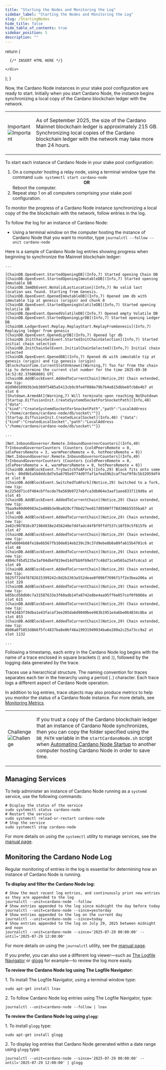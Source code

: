 ```yaml
---
title: "Starting the Nodes and Monitoring the Log"
sidebar_label: "Starting the Nodes and Monitoring the Log"
slug: /StartingNodes
hide_title: false
hide_table_of_contents: true
sidebar_position: 5
description: ""
---
```



  return (
    <div>

      {/* INSERT HTML HERE */}

    </div>
  );
}

<!-- <HTMLContent /> -->

Now, the Cardano Node instances in your stake pool configuration are ready to start. Initially when you start Cardano Node, the instance begins synchronizing a local copy of the Cardano blockchain ledger with the network.

<table class="box">
  <tbody>
    <tr>
      <td class="boxLabel"><p class="boxLabel">Important<br /><img src="img/BoxImportant.png" alt="Important" /></p></td>
      <td class="boxText"><p class="boxText">As of September 2025, the size of the Cardano Mainnet blockchain ledger is approximately 215 GB. Synchronizing local copies of the Cardano blockchain ledger with the network may take more than 24 hours.</p></td>
    </tr>
  </tbody>
</table>

<p class="pi">To start each instance of Cardano Node in your stake pool configuration:</p>

<ol>
  <li>On a computer hosting a relay node, using a terminal window type the command <code>sudo systemctl start cardano-node</code><center><strong>OR</strong></center>Reboot the computer.</li>
  <li>Repeat step 1 on all computers comprising your stake pool configuration.</li>
</ol>

To monitor the progress of a Cardano Node instance synchronizing a local copy of the the blockchain with the network, follow entries in the log.

<p class="pi">To follow the log for an instance of Cardano Node:</p>

<ul class="ss">
  <li>Using a terminal window on the computer hosting the instance of Cardano Node that you want to monitor, type <code>journalctl --follow --unit cardano-node</code></li>
</ul>


Here is a sample of Cardano Node log entries showing progress when beginning to synchronize the Mainnet blockchain ledger:
```
...

[ChainDB.OpenEvent.StartedOpeningDB](Info,7) Started opening Chain DB
[ChainDB.OpenEvent.StartedOpeningImmutableDB](Info,7) Started opening Immutable DB
[ChainDB.ImmDbEvent.NoValidLastLocation](Info,7) No valid last location was found. Starting from Genesis.
[ChainDB.OpenEvent.OpenedImmutableDB](Info,7) Opened imm db with immutable tip at genesis (origin) and chunk 0
[ChainDB.OpenEvent.StartedOpeningVolatileDB](Info,7) Started opening Volatile DB
[ChainDB.OpenEvent.OpenedVolatileDB](Info,7) Opened empty Volatile DB
[ChainDB.OpenEvent.StartedOpeningLgrDB](Info,7) Started opening Ledger DB
[ChainDB.LedgerEvent.Replay.ReplayStart.ReplayFromGenesis](Info,7) Replaying ledger from genesis
[ChainDB.OpenEvent.OpenedLgrDB](Info,7) Opened lgr db
[ChainDB.InitChainSelEvent.StartedInitChainSelection](Info,7) Started initial chain selection
[ChainDB.InitChainSelEvent.InitialChainSelected](Info,7) Initial chain selected
[ChainDB.OpenEvent.OpenedDB](Info,7) Opened db with immutable tip at genesis (origin) and tip genesis (origin)
[BlockchainTime.CurrentSlotUnknown](Warning,7) Too far from the chain tip to determine the current slot number for the time 2025-09-30 14:52:02.376068601 UTC
[ChainDB.AddBlockEvent.AddedToCurrentChain](Notice,29) Chain extended, new tip: d2d90d10993b3eb309f5485a5413cb9c9fe4f088e79b7b4e815dbbe8fcb8e4b7 at slot 0
[Shutdown.ArmedAt](Warning,7) Will terminate upon reaching NoShutdown
[Startup.DiffusionInit.CreateSystemdSocketForSnocketPath](Info,48) {"data":{"kind":"CreateSystemdSocketForSnocketPath","path":"LocalAddress \"/home/cardano/cardano-node/db/socket\""}}
[Startup.DiffusionInit.CreatedLocalSocket](Info,48) {"data":{"kind":"CreatedLocalSocket","path":"LocalAddress \"/home/cardano/cardano-node/db/socket\""}}

...

[Net.InboundGovernor.Remote.InboundGovernorCounters](Info,49) TrInboundGovernorCounters (Counters {coldPeersRemote = 0, idlePeersRemote = 3, warmPeersRemote = 0, hotPeersRemote = 0})
[Net.InboundGovernor.Remote.InboundGovernorCounters](Info,49) TrInboundGovernorCounters (Counters {coldPeersRemote = 0, idlePeersRemote = 4, warmPeersRemote = 0, hotPeersRemote = 0})
[ChainDB.AddBlockEvent.TrySwitchToAFork](Info,29) Block fits onto some fork: 89d9b5a5b8ddc8d7e5a6795e9774d97faf1efea59b2caf7eaf9f8c5b32059df4 at slot 0
[ChainDB.AddBlockEvent.SwitchedToAFork](Notice,29) Switched to a fork, new tip: 6c225dd71cdf484cbffecde79a569b9727ebfca3db064e3aaf1aee8337119d9a at slot 45
[ChainDB.AddBlockEvent.AddedToCurrentChain](Notice,29) Chain extended, new tip: 7baa9a99d60983e2a488b3e9ba020cf76bd27ee017d9508ff78d306b5555ba67 at slot 46
[ChainDB.AddBlockEvent.AddedToCurrentChain](Notice,29) Chain extended, new tip: 2e82c907016c071984938e2456240e7d4fadc44f8f9ffdf537c18f59c5f815fb at slot 47
[ChainDB.AddBlockEvent.AddedToCurrentChain](Notice,29) Chain extended, new tip: 40fe6004b68fe18e6b567fb10de014eb239c29c37d9ebe8b0a89fa615b4701c6 at slot 48
[ChainDB.AddBlockEvent.AddedToCurrentChain](Notice,29) Chain extended, new tip: 4894cf45d5235e3af04db4f819ed14dfbb9f69e5f7c48d71ca4565a254fc4ca3 at slot 49
[ChainDB.AddBlockEvent.AddedToCurrentChain](Notice,29) Chain extended, new tip: 5625f72d4f8782615399242c8d2b2363a552deae8f096f7696f1ff2e3bea206a at slot 329
[ChainDB.AddBlockEvent.AddedToCurrentChain](Notice,29) Chain extended, new tip: b05bcd58db0c7a31587633e3f60adb14fa8742e8be4aa95ff6e057cef0f6060a at slot 615
[ChainDB.AddBlockEvent.AddedToCurrentChain](Notice,29) Chain extended, new tip: 74f42483f39dba1e43facaf3ee205da6d9040bee983b1951e4a6be064834c8ba at slot 853
[ChainDB.AddBlockEvent.AddedToCurrentChain](Notice,29) Chain extended, new tip: 8b96a0f5853d866f5fc4837ba8e0bf46a19931949934ba6e289a2c25a73cc9a2 at slot 1132

...
```

Following a timestamp, each entry in the Cardano Node log begins with the name of a trace enclosed in square brackets (`[` and `]`), followed by the logging data generated by the trace.

Traces use a hierarchical structure. The naming convention for traces separates each tier in the hierarchy using a period (`.`) character. Each trace logs a different aspect of Cardano Node operation.

<!-- September 30, 2025 - The preceeding two paragraphs are accurate for log files that Cardano Tracer generates, as well as log files generated without using Cardano Tracer. -->

In addition to log entries, trace objects may also produce metrics to help you monitor the status of a Cardano Node instance. For more details, see [Monitoring Metrics](/MonitoringMetrics).

<table class="box">
  <tbody>
    <tr>
      <td class="boxLabel"><p class="boxLabel">Challenge<br /><img src="img/BoxChallenge.png" alt="Challenge" /></p></td>
      <td class="boxText"><p class="boxText">If you trust a copy of the Cardano blockchain ledger that an instance of Cardano Node synchronizes, then you can copy the folder specified using the <code>DB_PATH</code> variable in the <code>startCardanoNode.sh</code> script when <a href="AutomatingStartup">Automating Cardano Node Startup</a> to another computer hosting Cardano Node in order to save time.</p></td>
    </tr>
  </tbody>
</table>

## Managing Services

To help administer an instance of Cardano Node running as a `systemd` service, use the following commands:
```
# Display the status of the service
sudo systemctl status cardano-node
# Restart the service
sudo systemctl reload-or-restart cardano-node
# Stop the service
sudo systemctl stop cardano-node
```

For more details on using the `systemctl` utility to manage services, see the [manual page](https://man7.org/linux/man-pages/man1/systemctl.1.html).

## Monitoring the Cardano Node Log

Regular monitoring of entries in the log is essential for determining how an instance of Cardano Node is running.

**To display and filter the Cardano Node log:**
```
# Show the most recent log entries, and continuously print new entries as they are appended to the log
journalctl --unit=cardano-node --follow
# Show entries appended to the log since midnight the day before today
journalctl --unit=cardano-node --since=yesterday
# Show entries appended to the log on the current day
journalctl --unit=cardano-node --since=today
# Show entries appended to the log on July 29, 2025 between midnight and noon
journalctl --unit=cardano-node --since='2025-07-29 00:00:00' --until='2025-07-29 12:00:00'
```

For more details on using the `journalctl` utility, see the [manual page](https://man7.org/linux/man-pages/man1/journalctl.1.html).

If you prefer, you can also use a different log viewer—such as [The Logfile Navigator](https://lnav.org/) or [glogg](https://glogg.bonnefon.org/) for example—to review the log more easily.

**To review the Cardano Node log using The Logfile Navigator:**

1\. To install The Logfile Navigator, using a terminal window type:
```
sudo apt-get install lnav
```

2\. To follow Cardano Node log entries using The Logfile Navigator, type:
```
journalctl --unit=cardano-node --follow | lnav
```

**To review the Cardano Node log using `glogg`:**

1\. To install `glogg` type:
```
sudo apt-get install glogg
```

2\. To display log entries that Cardano Node generated within a date range using `glogg` type:
```
journalctl --unit=cardano-node --since='2025-07-29 00:00:00' --until='2025-07-29 12:00:00' | glogg
```

